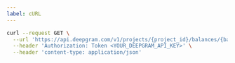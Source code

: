 ---
label: cURL
---

```bash
curl --request GET \
  --url 'https://api.deepgram.com/v1/projects/{project_id}/balances/{balance_id}' \
  --header 'Authorization: Token <YOUR_DEEPGRAM_API_KEY>' \
  --header 'content-type: application/json'
```
